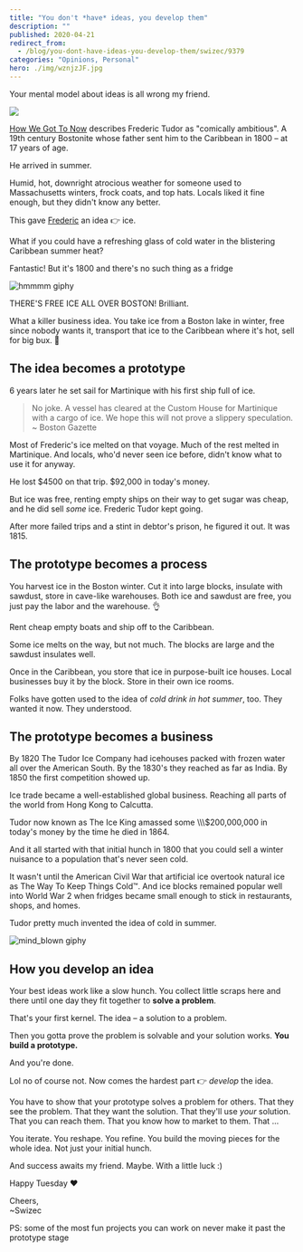 ```yaml
---
title: "You don't *have* ideas, you develop them"
description: ""
published: 2020-04-21
redirect_from:
  - /blog/you-dont-have-ideas-you-develop-them/swizec/9379
categories: "Opinions, Personal"
hero: ./img/wznjzJF.jpg
---
```


Your mental model about ideas is all wrong my friend.

![](./img/wznjzJF.jpg)

[How We Got To Now](https://en.wikipedia.org/wiki/How_We_Got_to_Now) describes Frederic Tudor as "comically ambitious". A 19th century Bostonite whose father sent him to the Caribbean in 1800 – at 17 years of age.

He arrived in summer.

Humid, hot, downright atrocious weather for someone used to Massachusetts winters, frock coats, and top hats. Locals liked it fine enough, but they didn't know any better.

This gave [Frederic](https://en.wikipedia.org/wiki/Frederic_Tudor) an idea 👉 ice.

What if you could have a refreshing glass of cold water in the blistering Caribbean summer heat?

Fantastic! But it's 1800 and there's no such thing as a fridge

![hmmmm giphy](./img/media-M8zyT2iyC7tH2dA0it-giphy.gif)

THERE'S FREE ICE ALL OVER BOSTON! Brilliant.

What a killer business idea. You take ice from a Boston lake in winter, free since nobody wants it, transport that ice to the Caribbean where it's hot, sell for big bux. 🤑

## The idea becomes a prototype

6 years later he set sail for Martinique with his first ship full of ice.

> No joke. A vessel has cleared at the Custom House for Martinique with a cargo of ice. We hope this will not prove a slippery speculation. ~ Boston Gazette

Most of Frederic's ice melted on that voyage. Much of the rest melted in Martinique. And locals, who'd never seen ice before, didn't know what to use it for anyway.

He lost $4500 on that trip. $92,000 in today's money.

But ice was free, renting empty ships on their way to get sugar was cheap, and he did sell _some_ ice. Frederic Tudor kept going.

After more failed trips and a stint in debtor's prison, he figured it out. It was 1815.

## The prototype becomes a process

You harvest ice in the Boston winter. Cut it into large blocks, insulate with sawdust, store in cave-like warehouses. Both ice and sawdust are free, you just pay the labor and the warehouse. 👌

Rent cheap empty boats and ship off to the Caribbean.

Some ice melts on the way, but not much. The blocks are large and the sawdust insulates well.

Once in the Caribbean, you store that ice in purpose-built ice houses. Local businesses buy it by the block. Store in their own ice rooms.

Folks have gotten used to the idea of _cold drink in hot summer_, too. They wanted it now. They understood.

## The prototype becomes a business

By 1820 The Tudor Ice Company had icehouses packed with frozen water all over the American South. By the 1830's they reached as far as India. By 1850 the first competition showed up.

Ice trade became a well-established global business. Reaching all parts of the world from Hong Kong to Calcutta.

Tudor now known as The Ice King amassed some \\\\\\\$200,000,000 in today's money by the time he died in 1864.

And it all started with that initial hunch in 1800 that you could sell a winter nuisance to a population that's never seen cold.

It wasn't until the American Civil War that artificial ice overtook natural ice as The Way To Keep Things Cold™. And ice blocks remained popular well into World War 2 when fridges became small enough to stick in restaurants, shops, and homes.

Tudor pretty much invented the idea of cold in summer.

![mind_blown giphy](./img/media-5aLrlDiJPMPFS-giphy.gif)

## How you develop an idea

Your best ideas work like a slow hunch. You collect little scraps here and there until one day they fit together to **solve a problem**.

That's your first kernel. The idea – a solution to a problem.

Then you gotta prove the problem is solvable and your solution works. **You build a prototype.**

And you're done.

Lol no of course not. Now comes the hardest part 👉 _develop_ the idea.

You have to show that your prototype solves a problem for others. That they see the problem. That they want the solution. That they'll use _your_ solution. That you can reach them. That you know how to market to them. That ...

You iterate. You reshape. You refine. You build the moving pieces for the whole idea. Not just your initial hunch.

And success awaits my friend. Maybe. With a little luck :)

Happy Tuesday ❤️

Cheers,  
~Swizec

PS: some of the most fun projects you can work on never make it past the prototype stage
